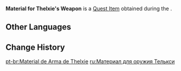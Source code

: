 {{Item Infobox
|id           = 120596
|image        = Item Material for Thelxie's Weapon.png
|type         = Quest Items
|description  = A colorful gizmo retrieved from the water. Will be used to make Thelxie's weapon.
|source1      = [[Water Imp's Conjecture (Quest)|Water Imp's Conjecture]]
|event        = Thelxie's Fantastic Adventures
}}
'''Material for Thelxie's Weapon''' is a [[Quest Item]] obtained during the {{Quest|Water Imp's Conjecture (Quest)}}.

==Other Languages==
{{Other Languages|default_hidden=1
|en      = Material for Thelxie's Weapon
|zhs     = 特尔克西的武器材料
|zhs_rm  = 
|zht     = 特爾克西的武器材料
|zht_rm  = 
|ja      = トルクシーの武器材料
|ja_rm   = Torukushii no Buki Zairyou
|ko      = 텔크시의 무기 재료
|ko_rm   = 
|es      = Material para armas de Thelxie
|fr      = Matériau pour l'arme de Thelxie
|ru      = Материал для оружия Телькси
|th      = วัสดุทำอาวุธของ Thelxie
|th_rm   = 
|vi      = Nguyên Liệu Vũ Khí Của Thelxie
|de      = Material für Thelxies Waffen
|id      = Material untuk Senjata Thelxie
|pt      = Material de Arma de Thelxie
|tr      = Thelxie'nin Silah Malzemesi
|it      = Materiale per l'arma di Thelxie
}}

==Change History==
{{Change History|4.2}}

[[pt-br:Material de Arma de Thelxie]]
[[ru:Материал для оружия Телькси]]